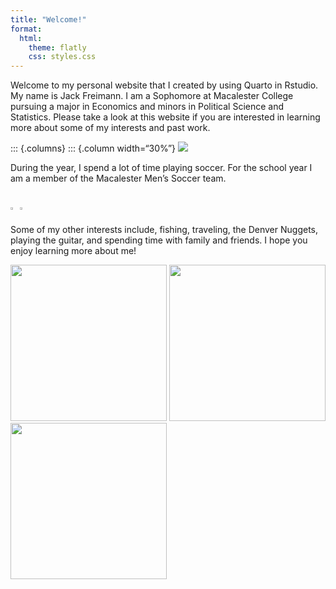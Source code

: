 ```yaml
---
title: "Welcome!"
format:
  html:
    theme: flatly
    css: styles.css
---
```


<div>
Welcome to my personal website that I created by using Quarto in Rstudio. My name is Jack Freimann. I am a Sophomore at Macalester College pursuing a major in Economics and minors in Political Science and Statistics. Please take a look at this website if you are interested in learning more about some of my interests and past work. 

::: {.columns}
::: {.column width="30%"}
![](Profile.jpeg)
</div>

<div>
During the year, I spend a lot of time playing soccer. For the school year I am a member of the Macalester Men's Soccer team.

<div style="display: flex; justify-content: space-between;">
  <img src="Soccer1.jpeg" width="25%">
  <img src="Soccer2.jpeg" width="30%">
</div>

Some of my other interests include, fishing, traveling, the Denver Nuggets, playing the guitar, and spending time with family and friends. I hope you enjoy learning more about me!
<div style="display: flex; justify-content: space-between;">
  <img src="family.jpeg"style="height: 250px; width: auto;">
  <img src="fishing.jpeg" style="height: 250px; width: auto;">
  <img src="friend.jpeg"style="height: 250px; width: auto;">
</div>
